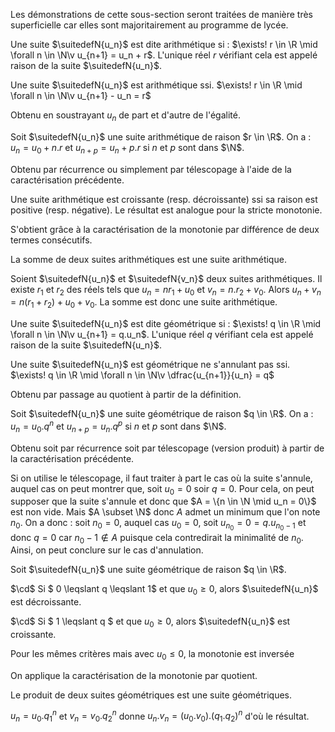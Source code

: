 

Les démonstrations de cette sous-section seront traitées de manière très superficielle car elles sont majoritairement au programme de lycée.


<Item type='definition' titre='suite arithmétique'>

Une suite $\suitedefN{u_n}$ est dite arithmétique si : $\exists! r \in \R \mid \forall n \in \N\v u_{n+1} = u_n + r$. L'unique réel $r$ vérifiant cela est appelé raison de la suite $\suitedefN{u_n}$.
</Item>


<Item type='proposition' titre='caractérisation'>

Une suite $\suitedefN{u_n}$ est arithmétique ssi.  $\exists! r \in \R \mid \forall n \in \N\v u_{n+1} -  u_n = r$
</Item>

<Hideable type='démonstration' titre=''>

Obtenu en soustrayant $u_n$ de part et d'autre de l'égalité.
</Hideable>

<Item type='proposition' titre='formule explicite'>

Soit $\suitedefN{u_n}$ une suite arithmétique de raison $r \in \R$. On a : $u_n = u_0 + n.r$ et $u_{n+p} = u_n + p.r$ si $n$ et $p$ sont dans $\N$.
</Item>

<Item type='proposition' titre=''>

Obtenu par récurrence ou simplement par télescopage à l'aide de la caractérisation précédente.
</Item>


<Item type='proposition' titre="monotonie d'une suite arithmétique">

Une suite arithmétique est croissante (resp. décroissante) ssi sa raison est positive (resp. négative). Le résultat est analogue pour la stricte monotonie.
</Item>

<Hideable type='démonstration' titre=''>

S'obtient grâce à la caractérisation de la monotonie par différence de deux termes consécutifs.
</Hideable>

<Item type='proposition' titre='suite arithmétique et opérations'>

La somme de deux suites arithmétiques est une suite arithmétique.
</Item>

<Hideable type='démonstration' titre=''>

Soient $\suitedefN{u_n}$ et $\suitedefN{v_n}$ deux suites arithmétiques. Il existe $r_1$ et $r_2$ des réels tels que $u_n = nr_1 + u_0$ et $v_n = n.r_2 + v_0$. Alors $u_n + v_n = n(r_1 + r_2) + u_0 + v_0$. La somme est donc une suite arithmétique.
</Hideable>

<Item type='definition' titre='suite géométrique'>

Une suite $\suitedefN{u_n}$ est dite géométrique si : $\exists! q \in \R \mid \forall n \in \N\v u_{n+1} = q.u_n$. L'unique réel $q$ vérifiant cela est appelé raison de la suite $\suitedefN{u_n}$.
</Item>


<Item type='proposition' titre='caractérisation'>

Une suite $\suitedefN{u_n}$ est géométrique ne s'annulant pas ssi.  $\exists! q \in \R \mid \forall n \in \N\v \dfrac{u_{n+1}}{u_n} = q$
</Item>

<Hideable type='démonstration' titre=''>

Obtenu par passage au quotient à partir de la définition.
</Hideable>

<Item type='proposition' titre='formule explicite'>

Soit $\suitedefN{u_n}$ une suite géométrique de raison $q \in \R$. On a : $u_n = u_0.q^n$ et $u_{n+p} = u_n.q^p$ si $n$ et $p$ sont dans $\N$.
</Item>

<Hideable type='démonstration' titre=''>

Obtenu soit par récurrence soit par télescopage (version produit) à partir de la caractérisation précédente. 

Si on utilise le télescopage, il faut traiter à part le cas où la suite s'annule, auquel cas on peut montrer que, soit $u_0 = 0$ soir $q = 0$. Pour cela, on peut supposer que la suite s'annule et donc que $A = \{n \in \N \mid u_n = 0\}$ est non vide. Mais $A \subset \N$ donc $A$ admet un minimum que l'on note $n_0$. On a donc : soit $n_0 = 0$, auquel cas $u_0 = 0$, soit $u_{n_0} = 0 = q.u_{n_0 - 1}$ et donc $q = 0$ car $n_0 - 1 \notin A$ puisque cela contredirait la minimalité de $n_0$. Ainsi, on peut conclure sur le cas d'annulation.
</Hideable>

<Item type='proposition' titre="monotonie d'une suite géométrique">

Soit $\suitedefN{u_n}$ une suite géométrique de raison $q \in \R$. 

$\cd$ Si $ 0 \leqslant q \leqslant 1$ et que $u_0 \geqslant 0$, alors $\suitedefN{u_n}$ est décroissante.

$\cd$ Si $ 1 \leqslant q $ et que $u_0 \geqslant 0$, alors $\suitedefN{u_n}$ est croissante.

Pour les mêmes critères mais avec $u_0 \leqslant 0$, la monotonie est inversée
</Item>

<Hideable type='démonstration' titre=''>

On applique la caractérisation de la monotonie par quotient.
</Hideable>

<Item type='proposition' titre='suite géométrique et opérations'>

Le produit de deux suites géométriques est une suite géométriques.
</Item>

<Hideable type='démonstration' titre=''>

$u_n = u_0.q_1^n$ et $v_n = v_0.q_2^n$ donne $u_n.v_n = (u_0.v_0).(q_1.q_2)^n$ d'où le résultat.
</Hideable>

